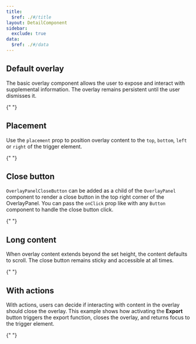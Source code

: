 ```yaml
---
title:
  $ref: ./#/title
layout: DetailComponent
sidebar:
  exclude: true
data:
  $ref: ./#/data
---
```


## Default overlay

The basic overlay component allows the user to expose and interact with supplemental information. The overlay remains persistent until the user dismisses it.

{" "}

<LivePreview
  componentName="overlay"
  exampleName="Default"
  displayName="Default Overlay"
/>

## Placement

Use the `placement` prop to position overlay content to the `top`, `bottom`, `left` or `right` of the trigger element.

{" "}

<LivePreview componentName="overlay" exampleName="Placement" />

## Close button

`OverlayPanelCloseButton` can be added as a child of the `OverlayPanel` component to render a close button in the top right corner of the OverlayPanel. You can pass the `onClick` prop like with any `Button` component to handle the close button click.

{" "}

<LivePreview componentName="overlay" exampleName="CloseButton" />

## Long content

When overlay content extends beyond the set height, the content defaults to scroll. The close button remains sticky and accessible at all times.

{" "}

<LivePreview componentName="overlay" exampleName="LongContent" />

## With actions

With actions, users can decide if interacting with content in the overlay should close the overlay. This example shows how activating the **Export** button triggers the export function, closes the overlay, and returns focus to the trigger element.

{" "}

<LivePreview componentName="overlay" exampleName="WithActions" />
